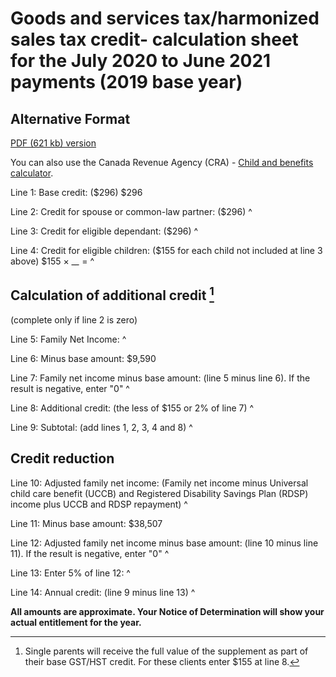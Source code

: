 # Goods and services tax/harmonized sales tax credit- calculation sheet for the July 2020 to June 2021 payments (2019 base year)

## Alternative Format

[PDF (621 kb) version](/content/dam/cra-arc/serv-info/benefits/gstcclc19-eng.pdf)

You can also use the Canada Revenue Agency (CRA) - [Child and benefits calculator](/en/revenue-agency/services/child-family-benefits/child-family-benefits-calculator.html).

Line 1: Base credit: ($296) $296

Line 2: Credit for spouse or common-law partner: ($296) ^

Line 3: Credit for eligible dependant: ($296) ^

Line 4: Credit for eligible children: ($155 for each child not included at line 3 above) $155 × \__\__ = ^

## Calculation of additional credit [^1]

(complete only if line 2 is zero)

Line 5: Family Net Income: ^

Line 6: Minus base amount: $9,590

Line 7: Family net income minus base amount: (line 5 minus line 6). If the result is negative, enter "0" ^

Line 8: Additional credit: (the less of $155 or 2% of line 7) ^

Line 9: Subtotal: (add lines 1, 2, 3, 4 and 8) ^

## Credit reduction

Line 10: Adjusted family net income: (Family net income minus Universal child care benefit (UCCB) and Registered Disability Savings Plan (RDSP) income plus UCCB and RDSP repayment) ^

Line 11: Minus base amount: $38,507

Line 12: Adjusted family net income minus base amount: (line 10 minus line 11). If the result is negative, enter "0" ^

Line 13: Enter 5% of line 12: ^

Line 14: Annual credit: (line 9 minus line 13) ^

**All amounts are approximate. Your Notice of Determination will show your actual entitlement for the year.**

[^1]: Single parents will receive the full value of the supplement as part of their base GST/HST credit. For these clients enter $155 at line 8.
